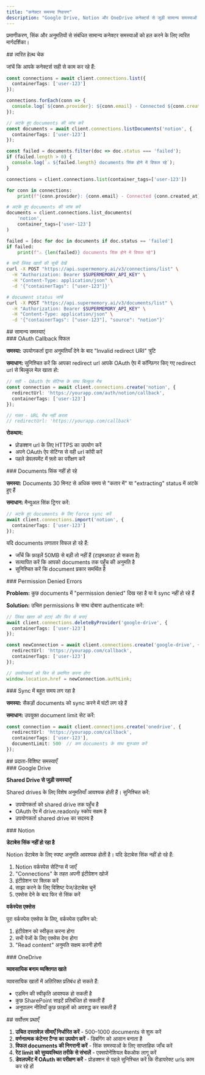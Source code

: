 ```yaml
---
title: "कनेक्टर समस्या निवारण"
description: "Google Drive, Notion और OneDrive कनेक्टर्स से जुड़ी सामान्य समस्याओं का निदान और समाधान"
---
```


प्रमाणीकरण, सिंक और अनुमतियों से संबंधित सामान्य कनेक्टर समस्याओं को हल करने के लिए त्वरित मार्गदर्शिका।

<div id="quick-health-check">
  ## त्वरित हेल्थ चेक
</div>

जांचें कि आपके कनेक्टर्स सही से काम कर रहे हैं:

<CodeGroup>

```typescript TypeScript
const connections = await client.connections.list({
  containerTags: ['user-123']
});

connections.forEach(conn => {
  console.log(`${conn.provider}: ${conn.email} - Connected ${conn.createdAt}`);
});

// अटके हुए documents की जांच करें
const documents = await client.connections.listDocuments('notion', {
  containerTags: ['user-123']
});

const failed = documents.filter(doc => doc.status === 'failed');
if (failed.length > 0) {
  console.log(`⚠️ ${failed.length} documents सिंक होने में विफल रहे`);
}
```

```python Python
connections = client.connections.list(container_tags=['user-123'])

for conn in connections:
    print(f"{conn.provider}: {conn.email} - Connected {conn.created_at}")

# अटके हुए documents की जांच करें
documents = client.connections.list_documents(
    'notion',
    container_tags=['user-123']
)

failed = [doc for doc in documents if doc.status == 'failed']
if failed:
    print(f"⚠️ {len(failed)} documents सिंक होने में विफल रहे")
```

```bash cURL
# सभी लिंक्ड खातों की सूची देखें
curl -X POST "https://api.supermemory.ai/v3/connections/list" \
  -H "Authorization: Bearer $SUPERMEMORY_API_KEY" \
  -H "Content-Type: application/json" \
  -d '{"containerTags": ["user-123"]}'

# document status जांचें
curl -X POST "https://api.supermemory.ai/v3/documents/list" \
  -H "Authorization: Bearer $SUPERMEMORY_API_KEY" \
  -H "Content-Type: application/json" \
  -d '{"containerTags": ["user-123"], "source": "notion"}'
```

</CodeGroup>

<div id="common-issues">
  ## सामान्य समस्याएं
</div>

<div id="oauth-callback-fails">
  ### OAuth Callback विफल
</div>

**समस्या:** उपयोगकर्ता द्वारा अनुमतियाँ देने के बाद &quot;Invalid redirect URI&quot; त्रुटि

**समाधान:** सुनिश्चित करें कि आपका redirect url आपके OAuth ऐप में कॉन्फ़िगर किए गए redirect url से बिल्कुल मेल खाता हो:

```typescript
// सही - OAuth ऐप सेटिंग्स के साथ बिल्कुल मैच
const connection = await client.connections.create('notion', {
  redirectUrl: 'https://yourapp.com/auth/notion/callback',
  containerTags: ['user-123']
});

// गलत - URL मैच नहीं करता
// redirectUrl: 'https://yourapp.com/callback'
```

**रोकथाम:**

* प्रोडक्शन url के लिए HTTPS का उपयोग करें
* अपने OAuth ऐप सेटिंग्स से वही url कॉपी करें
* पहले डेवलपमेंट में फ़्लो का परीक्षण करें


<div id="documents-not-syncing">
  ### Documents सिंक नहीं हो रहे
</div>

**समस्या:** Documents 30 मिनट से अधिक समय से &quot;कतार में&quot; या &quot;extracting&quot; status में अटके हुए हैं

**समाधान:** मैन्युअल सिंक ट्रिगर करें:

```typescript
// अटके हुए documents के लिए force sync करें
await client.connections.import('notion', {
  containerTags: ['user-123']
});
```

यदि documents लगातार विफल हो रहे हैं:

* जाँचें कि फ़ाइलें 50MB से बड़ी तो नहीं हैं (टाइमआउट हो सकता है)
* सत्यापित करें कि आपको documents तक पहुँच की अनुमति है
* सुनिश्चित करें कि document प्रकार समर्थित है


<div id="permission-denied-errors">
  ### Permission Denied Errors
</div>

**Problem:** कुछ documents में &quot;permission denied&quot; दिख रहा है या वे sync नहीं हो रहे हैं

**Solution:** उचित permissions के साथ दोबारा authenticate करें:

```typescript
// लिंक्ड खाता को हटाएं और फिर से बनाएं
await client.connections.deleteByProvider('google-drive', {
  containerTags: ['user-123']
});

const newConnection = await client.connections.create('google-drive', {
  redirectUrl: 'https://yourapp.com/callback',
  containerTags: ['user-123']
});

// उपयोगकर्ता को फिर से प्रमाणित करना होगा
window.location.href = newConnection.authLink;
```


<div id="sync-takes-too-long">
  ### Sync में बहुत समय लग रहा है
</div>

**समस्या:** सैकड़ों documents को sync करने में घंटों लग रहे हैं

**समाधान:** उपयुक्त document limit सेट करें:

```typescript
const connection = await client.connections.create('onedrive', {
  redirectUrl: 'https://yourapp.com/callback',
  containerTags: ['user-123'],
  documentLimit: 500  // कम documents के साथ शुरुआत करें
});
```


<div id="provider-specific-issues">
  ## प्रदाता-विशिष्ट समस्याएँ
</div>

<div id="google-drive">
  ### Google Drive
</div>

**Shared Drive से जुड़ी समस्याएँ**

Shared drives के लिए विशेष अनुमतियाँ आवश्यक होती हैं। सुनिश्चित करें:

- उपयोगकर्ता को shared drive तक पहुँच है
- OAuth ऐप में drive.readonly स्कोप सक्षम है
- उपयोगकर्ता shared drive का सदस्य है

<div id="notion">
  ### Notion
</div>

**डेटाबेस सिंक नहीं हो रहा है**

Notion डेटाबेस के लिए स्पष्ट अनुमति आवश्यक होती है। यदि डेटाबेस सिंक नहीं हो रहे हैं:

1. Notion वर्कस्पेस सेटिंग्स में जाएँ
2. "Connections" के तहत अपनी इंटीग्रेशन खोजें
3. इंटीग्रेशन पर क्लिक करें
4. साझा करने के लिए विशिष्ट पेज/डेटाबेस चुनें
5. एक्सेस देने के बाद फिर से सिंक करें

**वर्कस्पेस एक्सेस**

पूरा वर्कस्पेस एक्सेस के लिए, वर्कस्पेस एडमिन को:

1. इंटीग्रेशन को स्वीकृत करना होगा
2. सभी पेजों के लिए एक्सेस देना होगा
3. "Read content" अनुमति सक्षम करनी होगी

<div id="onedrive">
  ### OneDrive
</div>

**व्यावसायिक बनाम व्यक्तिगत खाते**

व्यावसायिक खातों में अतिरिक्त प्रतिबंध हो सकते हैं:

- एडमिन की स्वीकृति आवश्यक हो सकती है
- कुछ SharePoint साइटें प्रतिबंधित हो सकती हैं
- अनुपालन नीतियाँ कुछ फ़ाइलों को अवरुद्ध कर सकती हैं

<div id="best-practices">
  ## सर्वोत्तम प्रथाएँ
</div>

1. **उचित दस्तावेज़ सीमाएँ निर्धारित करें** - 500–1000 documents से शुरू करें
2. **वर्णनात्मक कंटेनर टैग्स का उपयोग करें** - डिबगिंग को आसान बनाता है
3. **विफल documents की निगरानी करें** - सिंक समस्याओं के लिए साप्ताहिक जाँच करें
4. **रेट limit को सुव्यवस्थित तरीके से संभालें** - एक्सपोनेंशियल बैकऑफ लागू करें
5. **डेवलपमेंट में OAuth का परीक्षण करें** - प्रोडक्शन से पहले सुनिश्चित करें कि रीडायरेक्ट urls काम कर रहे हों